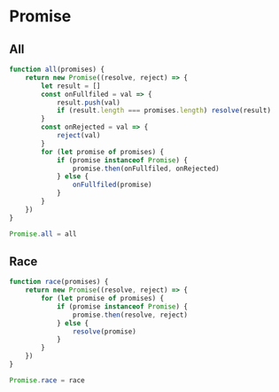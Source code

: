 # Promise
## All
```js {6}
function all(promises) {
    return new Promise((resolve, reject) => {
        let result = []
        const onFullfiled = val => {
            result.push(val)
            if (result.length === promises.length) resolve(result)
        }
        const onRejected = val => {
            reject(val)
        }
        for (let promise of promises) {
            if (promise instanceof Promise) {
                promise.then(onFullfiled, onRejected)
            } else {
                onFullfiled(promise)
            }
        }
    })
}

Promise.all = all
```
## Race
```js {5}
function race(promises) {
    return new Promise((resolve, reject) => {
        for (let promise of promises) {
            if (promise instanceof Promise) {
                promise.then(resolve, reject)
            } else {
                resolve(promise)
            }
        }
    })
}

Promise.race = race
```